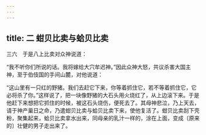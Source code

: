 ```yaml
---
---
---
```

title: 二 蚶贝比卖与蛤贝比卖
---




三六　于是八上比卖对众神说道：

“我不听你们所说的话。我将嫁给大穴牟迟神。”因此众神大怒，共议杀害大国主神，至于伯伎国的手间山麓，对他说道：

“这山里有一只红的野猪。我们去赶它下来，你等着抓住它，若不等着抓住它，它必将杀了你。”这样说了，把一块像野猪的大石头用火烧红了，从上边滚下来。于是他赶下来想把它抓住的时候，被这石头烧伤，便死去了。其母神悲泣，乃上天去，请于神产巢日之命，乃遣蚶贝比卖与蛤贝比卖下来，使他复活了。蚶贝比卖刮下壳粉，聚集起来，蛤贝比卖拿水出来，同母亲的乳汁一样的，涂在上面，变成〔原来的〕壮健的男子走出来了。